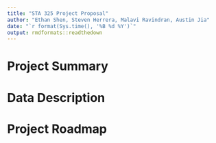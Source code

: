 ```yaml
---
title: "STA 325 Project Proposal"
author: "Ethan Shen, Steven Herrera, Malavi Ravindran, Austin Jia"
date: "`r format(Sys.time(), '%B %d %Y')`"
output: rmdformats::readthedown
---
```


# Project Summary 

# Data Description 

# Project Roadmap 
